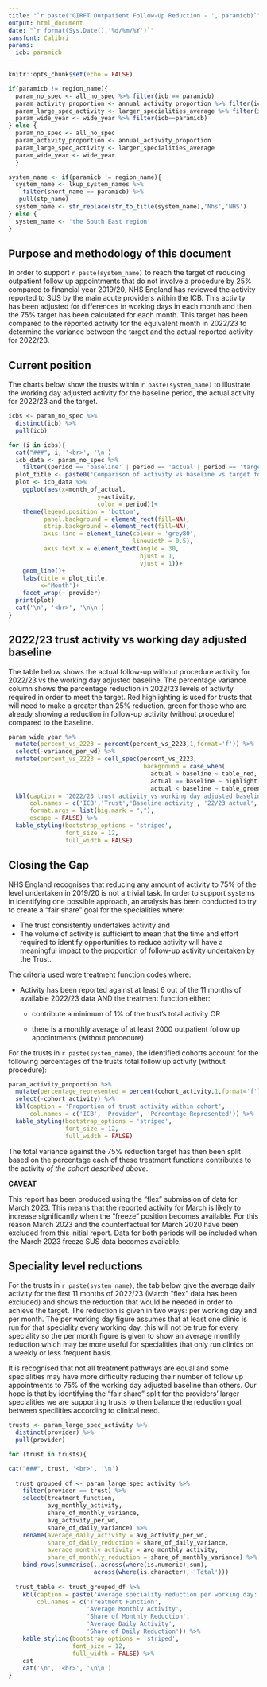 ```yaml
---
title: "`r paste('GIRFT Outpatient Follow-Up Reduction - ', paramicb)`"
output: html_document
date: "`r format(Sys.Date(),'%d/%m/%Y')`"
sansfont: Calibri   
params: 
  icb: paramicb
---
```


```r
knitr::opts_chunk$set(echo = FALSE)

if(paramicb != region_name){
  param_no_spec <- all_no_spec %>% filter(icb == paramicb)
  param_activity_proportion <- annual_activity_proportion %>% filter(icb == paramicb)
  param_large_spec_activity <- larger_specialities_average %>% filter(icb==paramicb)
  param_wide_year <- wide_year %>% filter(icb==paramicb)
} else {
  param_no_spec <- all_no_spec
  param_activity_proportion <- annual_activity_proportion
  param_large_spec_activity <- larger_specialities_average
  param_wide_year <- wide_year
  }

system_name <- if(paramicb != region_name){
  system_name <- lkup_system_names %>% 
    filter(short_name == paramicb) %>% 
   pull(stp_name)
  system_name <- str_replace(str_to_title(system_name),'Nhs','NHS')
} else {
  system_name <- 'the South East region'
} 

```

## Purpose and methodology of this document

In order to support `r paste(system_name)` to reach the target of reducing outpatient follow up appointments that do not involve a procedure by 25% compared to financial year 2019/20, NHS England has reviewed the activity reported to SUS by the main acute providers within the ICB. This activity has been adjusted for differences in working days in each month and then the 75% target has been calculated for each month. This target has been compared to the reported activity for the equivalent month in 2022/23 to determine the variance between the target and the actual reported activity for 2022/23. 

## Current position {.tabset .tabset-pills}

The charts below show the trusts within `r paste(system_name)` to illustrate the working day adjusted activity for the baseline period, the actual activity for 2022/23 and the target. 

```r
icbs <- param_no_spec %>% 
  distinct(icb) %>% 
  pull(icb)

for (i in icbs){
  cat("###", i, '<br>', '\n')
  icb_data <- param_no_spec %>% 
    filter((period == 'baseline' | period == 'actual'| period == 'target')& icb==i)
  plot_title <- paste0('Comparison of activity vs baseline vs target for ',i,' ICB providers') 
  plot <- icb_data %>% 
    ggplot(aes(x=month_of_actual,
                         y=activity,
                         color = period))+
    theme(legend.position = 'bottom',
          panel.background = element_rect(fill=NA),
          strip.background = element_rect(fill=NA),
          axis.line = element_line(colour = 'grey80',
                                   linewidth = 0.5),
          axis.text.x = element_text(angle = 30, 
                                     hjust = 1,
                                     vjust = 1))+
    geom_line()+
    labs(title = plot_title,
         x='Month')+
    facet_wrap(~ provider)
  print(plot)
  cat('\n', '<br>', '\n\n')
}

```

## 2022/23 trust activity vs working day adjusted baseline

The table below shows the actual follow-up without procedure activity for 2022/23 vs the working day adjusted baseline. The percentage variance column shows the percentage reduction in 2022/23 levels of activity required in order to meet the target. Red highlighting is used for trusts that will need to make a greater than 25% reduction, green for those who are already showing a reduction in follow-up activity (without procedure) compared to the baseline.

```r
param_wide_year %>% 
  mutate(percent_vs_2223 = percent(percent_vs_2223,1,format='f')) %>% 
  select(-variance_per_wd) %>% 
  mutate(percent_vs_2223 = cell_spec(percent_vs_2223,
                                      background = case_when(
                                        actual > baseline ~ table_red,
                                        actual == baseline ~ highlight,
                                        actual < baseline ~ table_green))) %>% 
  kbl(caption = '2022/23 trust activity vs working day adjusted baseline',
      col.names = c('ICB','Trust','Baseline activity', '22/23 actual', '23/24 Target', 'Variance','Percentage Variance'),
      format.args = list(big.mark = ","),
      escape = FALSE) %>%
  kable_styling(bootstrap_options = 'striped',
                font_size = 12,
                full_width = FALSE)
```
## Closing the Gap

NHS England recognises that reducing any amount of activity to 75% of the level undertaken in 2019/20 is not a trivial task. In order to support systems in identifying one possible approach, an analysis has been conducted to try to create a "fair share" goal for the specialities where:

* The trust consistently undertakes activity and 
* The volume of activity is sufficient to mean that the time and effort required to identify opportunities to reduce activity will have a meaningful impact to the proportion of follow-up activity undertaken by the Trust.  

The criteria used were treatment function codes where:

* Activity has been reported against at least 6 out of the 11 months of available 2022/23 data AND the treatment function either:

  + contribute a minimum of 1% of the trust's total activity OR
  
  + there is a monthly average of at least 2000 outpatient follow up appointments (without procedure)
  
For the trusts in `r paste(system_name)`, the identified cohorts account for the following percentages of the trusts total follow up activity (without procedure):

```r
param_activity_proportion %>% 
  mutate(percentage_represented = percent(cohort_activity,1,format='f')) %>% 
  select(-cohort_activity) %>% 
  kbl(caption = 'Proportion of trust activity within cohort',
      col.names = c('ICB', 'Provider', 'Percentage Represented')) %>%
  kable_styling(bootstrap_options = 'striped',
                font_size = 12,
                full_width = FALSE)
```
The total variance against the 75% reduction target has then been split based on the percentage each of these treatment functions contributes to the activity *of the cohort described above*.

**CAVEAT**

This report has been produced using the "flex" submission of data for March 2023. This means that the reported activity for March is likely to increase significantly when the "freeze" position becomes available. For this reason March 2023 and the counterfactual for March 2020 have been excluded from this initial report. Data for both periods will be included when the March 2023 freeze SUS data becomes available.

## Speciality level reductions {.tabset .tabset-pills}

For the trusts in `r paste(system_name)`, the tab below give the average daily activity for the first 11 months of 2022/23 (March "flex" data has been excluded) and shows the reduction that would be needed in order to achieve the target. The reduction is given in two ways: per working day and per month. The per working day figure assumes that at least one clinic is run for that speciality every working day, this will not be true for every speciality so the per month figure is given to show an average monthly reduction which may be more useful for specialities that only run clinics on a weekly or less frequent basis.

It is recognised that not all treatment pathways are equal and some specialities may have more difficulty reducing their number of follow up appointments to 75% of the working day adjusted baseline than others. Our hope is that by identifying the "fair share" split for the providers' larger specialities we are supporting trusts to then balance the reduction goal between specilities according to clinical need.

```r
trusts <- param_large_spec_activity %>% 
  distinct(provider) %>% 
  pull(provider)

for (trust in trusts){

cat("###", trust, '<br>', '\n')
  
  trust_grouped_df <- param_large_spec_activity %>% 
    filter(provider == trust) %>%
    select(treatment_function,
           avg_monthly_activity,
           share_of_monthly_variance,
           avg_activity_per_wd,
           share_of_daily_variance) %>% 
    rename(average_daily_activity = avg_activity_per_wd,
           share_of_daily_reduction = share_of_daily_variance,
           average_monthly_activity = avg_monthly_activity,
           share_of_monthly_reduction = share_of_monthly_variance) %>% 
    bind_rows(summarise(.,across(where(is.numeric),sum),
                        across(where(is.character),~'Total')))
  
  trust_table <- trust_grouped_df %>% 
    kbl(caption = paste('Average speciality reduction per working day: ',trust),
        col.names = c('Treatment Function', 
                      'Average Monthly Activity', 
                      'Share of Monthly Reduction',
                      'Average Daily Activity',
                      'Share of Daily Reduction')) %>% 
    kable_styling(bootstrap_options = 'striped',
                  font_size = 12,
                  full_width = FALSE) %>% 
    cat
    cat('\n', '<br>', '\n\n')
}
```


